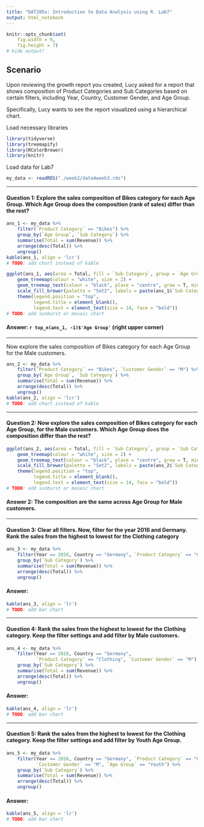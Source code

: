 ```yaml
---
title: "DAT205x: Introduction to Data Analysis using R. Lab7"
output: html_notebook
---
```


```r
knitr::opts_chunk$set(
    fig.width = 9,
    fig.height = 7)
# hide output!
```

## Scenario

Upon reviewing the growth report you created, Lucy asked for a report that shows composition of Product Categories and Sub Categories based on certain filters, including Year, Country, Customer Gender, and Age Group.

Specifically, Lucy wants to see the report visualized using a hierarchical chart.

Load necessary libraries
```r
library(tidyverse)
library(treemapify)
library(RColorBrewer)
library(knitr)
```
Load data for Lab7
```r
my_data <- readRDS("./week2/data4week3.rds")
```

---

#### **Question 1:** Explore the sales composition of Bikes category for each Age Group. Which Age Group does the composition (rank of sales) differ than the rest?

```r
ans_1 <- my_data %>%
    filter(`Product Category` == "Bikes") %>%
    group_by(`Age Group`, `Sub Category`) %>%
    summarise(Total = sum(Revenue)) %>%
    arrange(desc(Total)) %>% 
    ungroup() 
kable(ans_1, align = 'lcr')
# TODO: add chart instead of kable
```
```r
ggplot(ans_1, aes(area = Total, fill = `Sub Category`, group = `Age Group`, label = `Age Group` )) +
    geom_treemap(colour = "white", size = 2) +
    geom_treemap_text(colour = "black", place = "centre", grow = T, min.size = 3) +
    scale_fill_brewer(palette = "Set2", labels = paste(ans_1$`Sub Category`, '\t')) +
    theme(legend.position = "top",
          legend.title = element_blank(),
          legend.text = element_text(size = 14, face = "bold"))
# TODO: add sunburst or mosaic chart
```

#### **Answer:** `r top_n(ans_1, -1)$'Age Group'` (right upper corner)

---

Now explore the sales composition of Bikes category for each Age Group for the Male customers.
```r
ans_2 <- my_data %>%
    filter(`Product Category` == "Bikes", `Customer Gender` == "M") %>%
    group_by(`Age Group`, `Sub Category`) %>%
    summarise(Total = sum(Revenue)) %>%
    arrange(desc(Total)) %>% 
    ungroup()
kable(ans_2, align = 'lcr')
# TODO: add chart instead of kable
```

---

#### **Question 2:** Now explore the sales composition of Bikes category for each Age Group, for the Male customers. Which Age Group does the composition differ than the rest?
```r
ggplot(ans_2, aes(area = Total, fill = `Sub Category`, group = `Sub Category`, label = `Age Group` )) +
    geom_treemap(colour = "white", size = 2) +
    geom_treemap_text(colour = "black", place = "centre", grow = T, min.size = 3) +
    scale_fill_brewer(palette = "Set2", labels = paste(ans_2$`Sub Category`, '\t')) +
    theme(legend.position = "top",
          legend.title = element_blank(),
          legend.text = element_text(size = 14, face = "bold"))
# TODO: add sunburst or mosaic chart
```

#### **Answer 2:** The composition are the same across Age Group for Male customers.

---

#### **Question 3:** Clear all filters. Now, filter for the year 2016 and Germany. Rank the sales from the highest to lowest for the Clothing category
```r
ans_3 <- my_data %>%
    filter(Year == 2016, Country == "Germany", `Product Category` == "Clothing") %>%
    group_by(`Sub Category`) %>%
    summarise(Total = sum(Revenue)) %>%
    arrange(desc(Total)) %>% 
    ungroup()
```

#### **Answer:**
```r
kable(ans_3, align = 'lr')
# TODO: add bar chart
```

---

#### **Question 4:** Rank the sales from the highest to lowest for the Clothing category. Keep the filter settings and add filter by Male customers.

```r
ans_4 <- my_data %>%
    filter(Year == 2016, Country == "Germany",
           `Product Category` == "Clothing", `Customer Gender` == "M") %>%
    group_by(`Sub Category`) %>%
    summarise(Total = sum(Revenue)) %>%
    arrange(desc(Total)) %>% 
    ungroup()
```

#### **Answer:**

```r
kable(ans_4, align = 'lr')
# TODO: add bar chart
```

---

#### **Question 5:** Rank the sales from the highest to lowest for the Clothing category. Keep the filter settings and add filter by Youth Age Group.

```r
ans_5 <- my_data %>%
    filter(Year == 2016, Country == "Germany", `Product Category` == "Clothing",
           `Customer Gender` == "M", `Age Group` == "Youth") %>%
    group_by(`Sub Category`) %>%
    summarise(Total = sum(Revenue)) %>%
    arrange(desc(Total)) %>% 
    ungroup()
```

#### **Answer:**

```r
kable(ans_5, align = 'lr')
# TODO: add bar chart
```